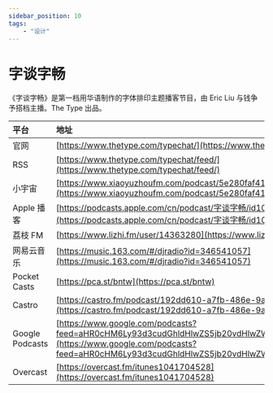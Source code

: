 ---
sidebar_position: 10
tags:
    - "设计"
---

# 字谈字畅

《字谈字畅》是第一档用华语制作的字体排印主题播客节目，由 Eric Liu 与钱争予搭档主播。The Type 出品。

| 平台 | 地址 |
|:--|:----|
| 官网 | [https://www.thetype.com/typechat/](https://www.thetype.com/typechat/) |
| RSS | [https://www.thetype.com/typechat/feed/](https://www.thetype.com/typechat/feed/) |
| 小宇宙 | [https://www.xiaoyuzhoufm.com/podcast/5e280faf418a84a0461fc02d](https://www.xiaoyuzhoufm.com/podcast/5e280faf418a84a0461fc02d) |
| Apple 播客 | [https://podcasts.apple.com/cn/podcast/字谈字畅/id1041704528](https://podcasts.apple.com/cn/podcast/字谈字畅/id1041704528) |
| 荔枝 FM | [https://www.lizhi.fm/user/14363280](https://www.lizhi.fm/user/14363280) |
| 网易云音乐 | [https://music.163.com/#/djradio?id=346541057](https://music.163.com/#/djradio?id=346541057) |
| Pocket Casts | [https://pca.st/bntw](https://pca.st/bntw) |
| Castro | [https://castro.fm/podcast/192dd610-a7fb-486e-9afe-3e359138abff](https://castro.fm/podcast/192dd610-a7fb-486e-9afe-3e359138abff) |
| Google Podcasts | [https://www.google.com/podcasts?feed=aHR0cHM6Ly93d3cudGhldHlwZS5jb20vdHlwZWNoYXQvZmVlZC8%3D](https://www.google.com/podcasts?feed=aHR0cHM6Ly93d3cudGhldHlwZS5jb20vdHlwZWNoYXQvZmVlZC8%3D) |
| Overcast | [https://overcast.fm/itunes1041704528](https://overcast.fm/itunes1041704528) |
